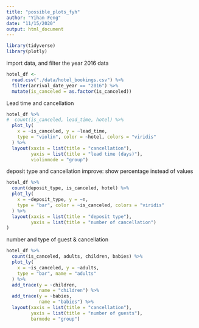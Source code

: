 ```yaml
---
title: "possible_plots_fyh"
author: "Yihan Feng"
date: "11/15/2020"
output: html_document
---
```



```r
library(tidyverse)
library(plotly)
```

import data, and filter the year 2016 data
```r
hotel_df <- 
  read.csv("./data/hotel_bookings.csv") %>%
  filter(arrival_date_year == "2016") %>%
  mutate(is_canceled = as.factor(is_canceled))
```



Lead time and cancellation

```r
hotel_df %>%
#  count(is_canceled, lead_time, hotel) %>%
  plot_ly(
    x = ~is_canceled, y = ~lead_time,
    type = "violin", color = ~hotel, colors = "viridis"
  ) %>%
  layout(xaxis = list(title = "cancellation"),
         yaxis = list(title = "lead time (days)"),
         violinmode = "group")
```




deposit type and cancellation
improve: show percentage instead of values

```r
hotel_df %>%
  count(deposit_type, is_canceled, hotel) %>%
  plot_ly(
    x = ~deposit_type, y = ~n,
    type = "bar", color = ~is_canceled, colors = "viridis"
  ) %>%
  layout(xaxis = list(title = "deposit type"),
         yaxis = list(title = "number of cancellation")
)
```




number and type of guest & cancellation
```r
hotel_df %>%
  count(is_canceled, adults, children, babies) %>%
  plot_ly(
    x = ~is_canceled, y = ~adults, 
    type = "bar", name = "adults"
  ) %>%
  add_trace(y = ~children, 
            name = "children") %>%
  add_trace(y = ~babies, 
            name = "babies") %>%
  layout(xaxis = list(title = "cancellation"), 
         yaxis = list(title = "number of guests"), 
         barmode = "group")
```